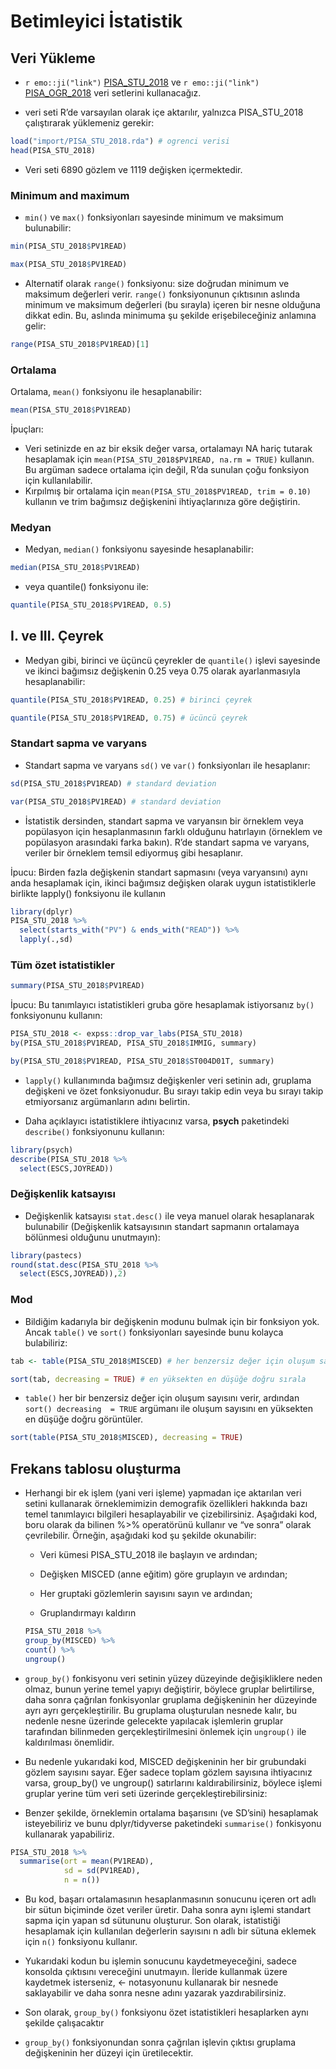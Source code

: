 # Betimleyici İstatistik 

<!-- https://statsandr.com/blog/descriptive-statistics-in-r/ -->

<!-- https://rpubs.com/williamsurles/298945 -->

 <!-- https://rpubs.com/odenipinedo/introduction-to-data-visualization-with-ggplot2 -->

## Veri Yükleme


-  `r emo::ji("link")` [PISA_STU_2018](import/PISA_STU_2018.rda) ve `r emo::ji("link")` [PISA_OGR_2018]((import/PISA_OGR_2018.rda)) veri setlerini kullanacağız. 

- veri seti R'de varsayılan olarak içe aktarılır, yalnızca PISA_STU_2018 çalıştırarak yüklemeniz gerekir:

```r
load("import/PISA_STU_2018.rda") # ogrenci verisi
head(PISA_STU_2018)
```
- Veri seti 6890 gözlem ve 1119 değişken içermektedir. 


### Minimum and maximum

- `min()` ve `max()` fonksiyonları sayesinde minimum ve maksimum bulunabilir:

```r
min(PISA_STU_2018$PV1READ)
```


```r
max(PISA_STU_2018$PV1READ)
```

- Alternatif olarak `range()` fonksiyonu: size doğrudan minimum ve maksimum değerleri verir. `range()` fonksiyonunun çıktısının aslında minimum ve maksimum değerleri (bu sırayla) içeren bir nesne olduğuna dikkat edin. Bu, aslında minimuma şu şekilde erişebileceğiniz anlamına gelir:

```r
range(PISA_STU_2018$PV1READ)[1]
```

### Ortalama

Ortalama, `mean()` fonksiyonu ile hesaplanabilir:

```r
mean(PISA_STU_2018$PV1READ)
```

:::{.info data-latex=""}
İpuçları:

- Veri setinizde en az bir eksik değer varsa, ortalamayı NA hariç tutarak hesaplamak için `mean(PISA_STU_2018$PV1READ, na.rm = TRUE)` kullanın. Bu argüman sadece ortalama için değil, R'da sunulan çoğu fonksiyon için kullanılabilir.
- Kırpılmış  bir ortalama için `mean(PISA_STU_2018$PV1READ, trim = 0.10)` kullanın ve trim bağımsız değişkenini ihtiyaçlarınıza göre değiştirin.
:::


### Medyan

- Medyan, `median()` fonksiyonu sayesinde hesaplanabilir:

```r
median(PISA_STU_2018$PV1READ)
```

- veya quantile() fonksiyonu ile:

```r
quantile(PISA_STU_2018$PV1READ, 0.5)
```

## I. ve III. Çeyrek

- Medyan gibi, birinci ve üçüncü çeyrekler de `quantile()` işlevi sayesinde ve ikinci bağımsız değişkenin 0.25 veya 0.75 olarak ayarlanmasıyla hesaplanabilir:

```r
quantile(PISA_STU_2018$PV1READ, 0.25) # birinci çeyrek
```

```r
quantile(PISA_STU_2018$PV1READ, 0.75) # ücüncü çeyrek
```

### Standart sapma ve varyans

- Standart sapma ve varyans `sd()` ve `var()` fonksiyonları ile hesaplanır:

```r
sd(PISA_STU_2018$PV1READ) # standard deviation
```

```r
var(PISA_STU_2018$PV1READ) # standard deviation
```

- İstatistik dersinden, standart sapma ve varyansın bir örneklem veya popülasyon için hesaplanmasının farklı olduğunu hatırlayın (örneklem ve popülasyon arasındaki farka bakın). R'de standart sapma ve varyans, veriler bir örneklem temsil ediyormuş gibi hesaplanır. 



:::{.info data-latex=""}
İpucu: Birden fazla değişkenin standart sapmasını (veya varyansını) aynı anda hesaplamak için, ikinci bağımsız değişken olarak uygun istatistiklerle birlikte lapply() fonksiyonu ile kullanın
:::

```r
library(dplyr)
PISA_STU_2018 %>% 
  select(starts_with("PV") & ends_with("READ")) %>%
  lapply(.,sd)
```

### Tüm özet istatistikler

```r
summary(PISA_STU_2018$PV1READ)
```

:::{.info data-latex=""}
İpucu: Bu tanımlayıcı istatistikleri gruba göre hesaplamak istiyorsanız `by()` fonksiyonunu kullanın:
:::


```r
PISA_STU_2018 <- expss::drop_var_labs(PISA_STU_2018)
by(PISA_STU_2018$PV1READ, PISA_STU_2018$IMMIG, summary)
```
```r
by(PISA_STU_2018$PV1READ, PISA_STU_2018$ST004D01T, summary)
```

- `lapply()` kullanımında bağımsız değişkenler veri setinin adı, gruplama değişkeni ve özet fonksiyonudur. Bu sırayı takip edin veya bu sırayı takip etmiyorsanız argümanların adını belirtin.

- Daha açıklayıcı istatistiklere ihtiyacınız varsa, **psych** paketindeki `describe()` fonksiyonunu kullanın:

```r
library(psych)
describe(PISA_STU_2018 %>% 
  select(ESCS,JOYREAD))
```
### Değişkenlik katsayısı

- Değişkenlik katsayısı `stat.desc()` ile veya manuel olarak hesaplanarak bulunabilir (Değişkenlik katsayısının standart sapmanın ortalamaya bölünmesi olduğunu unutmayın):


```r
library(pastecs)
round(stat.desc(PISA_STU_2018 %>% 
  select(ESCS,JOYREAD)),2)

```


### Mod

- Bildiğim kadarıyla bir değişkenin modunu bulmak için bir fonksiyon yok. Ancak `table()` ve `sort()` fonksiyonları sayesinde bunu kolayca bulabiliriz:

```r
tab <- table(PISA_STU_2018$MISCED) # her benzersiz değer için oluşum sayısı
```

```r
sort(tab, decreasing = TRUE) # en yüksekten en düşüğe doğru sırala
```

- `table()` her bir benzersiz değer için oluşum sayısını verir, ardından `sort() decreasing  = TRUE` argümanı ile oluşum sayısını en yüksekten en düşüğe doğru görüntüler. 
```r
sort(table(PISA_STU_2018$MISCED), decreasing = TRUE)

```

## Frekans tablosu oluşturma

- Herhangi bir ek işlem (yani veri işleme) yapmadan içe aktarılan veri setini kullanarak örneklemimizin demografik özellikleri hakkında bazı temel tanımlayıcı bilgileri hesaplayabilir ve çizebilirsiniz. Aşağıdaki kod, boru olarak da bilinen %>% operatörünü kullanır ve "ve sonra" olarak çevrilebilir. Örneğin, aşağıdaki kod şu şekilde okunabilir:

    - Veri kümesi PISA_STU_2018 ile başlayın ve ardından;
    
    - Değişken MISCED (anne eğitim) göre gruplayın ve ardından;
    
    - Her gruptaki gözlemlerin sayısını sayın ve ardından;
    
    - Gruplandırmayı kaldırın
```r
PISA_STU_2018 %>%
  group_by(MISCED) %>%
  count() %>%
  ungroup()
```

- `group_by()` fonkisyonu veri setinin yüzey düzeyinde değişikliklere neden olmaz, bunun yerine temel yapıyı değiştirir, böylece gruplar belirtilirse, daha sonra çağrılan fonkisyonlar gruplama değişkeninin her düzeyinde ayrı ayrı gerçekleştirilir. Bu gruplama oluşturulan nesnede kalır, bu nedenle nesne üzerinde gelecekte yapılacak işlemlerin gruplar tarafından bilinmeden gerçekleştirilmesini önlemek için `ungroup()` ile kaldırılması önemlidir.

- Bu nedenle yukarıdaki kod, MISCED değişkeninin her bir grubundaki gözlem sayısını sayar. Eğer sadece toplam gözlem sayısına ihtiyacınız varsa, group_by() ve ungroup() satırlarını kaldırabilirsiniz, böylece işlemi gruplar yerine tüm veri seti üzerinde gerçekleştirebilirsiniz:

- Benzer şekilde, örneklemin ortalama başarısını (ve SD'sini) hesaplamak isteyebiliriz ve bunu dplyr/tidyverse paketindeki `summarise()` fonkisyonu kullanarak yapabiliriz.

```r
PISA_STU_2018 %>%
  summarise(ort = mean(PV1READ),
            sd = sd(PV1READ),
            n = n())
```

- Bu kod, başarı ortalamasının hesaplanmasının sonucunu içeren ort adlı bir sütun biçiminde özet veriler üretir. Daha sonra aynı işlemi standart sapma için yapan sd sütununu oluşturur. Son olarak, istatistiği hesaplamak için kullanılan değerlerin sayısını n adlı bir sütuna eklemek için `n()` fonksiyonu kullanır.

- Yukarıdaki kodun bu işlemin sonucunu kaydetmeyeceğini, sadece konsolda çıktısını vereceğini unutmayın. İleride kullanmak üzere kaydetmek isterseniz, <- notasyonunu kullanarak bir nesnede saklayabilir ve daha sonra nesne adını yazarak yazdırabilirsiniz.

- Son olarak, `group_by()` fonksiyonu özet istatistikleri hesaplarken aynı şekilde çalışacaktır 

- `group_by()` fonksiyonundan  sonra çağrılan işlevin çıktısı gruplama değişkeninin her düzeyi için üretilecektir.

